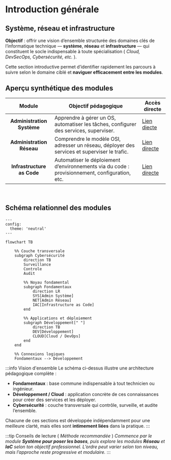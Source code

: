 
# Introduction générale

## Système, réseau et infrastructure

**Objectif** : offrir une vision d’ensemble structurée des domaines clés de l’informatique technique — **système**, **réseau** et
**infrastructure** — qui constituent le socle indispensable à toute spécialisation ( _Cloud, DevSecOps, Cybersécurité, etc._ ).

Cette section introductive permet d’identifier rapidement les parcours à suivre selon le domaine ciblé et **naviguer efficacement entre les
modules**.

## Aperçu synthétique des modules

|           Module           | Objectif pédagogique                                                                           | Accès directe                                                                      |
| :------------------------: | ---------------------------------------------------------------------------------------------- | ---------------------------------------------------------------------------------- |
| **Administration Système** | Apprendre à gérer un OS, automatiser les tâches, configurer des services, superviser.          | [Lien diecte](../infrastructure/admin-sys/introduction#administration-système)     |
| **Administration Réseau**  | Comprendre le modèle OSI, adresser un réseau, déployer des services et superviser le trafic.   | [Lien directe](../infrastructure/admin-reseau/introduction##administration-réseau) |
| **Infrastructure as Code** | Automatiser le déploiement d’environnements via du code : provisionnement, configuration, etc. | [Lien directe](../infrastructure/iac/introduction##infrastructure-as-code)         |

<br />

## Schéma relationnel des modules

```mermaid
---
config:
  theme: 'neutral'
---

flowchart TB

    %% Couche transversale
    subgraph Cybersécurité
        direction TB
        Surveillance
        Controle
        Audit

        %% Noyau fondamental
        subgraph Fondamentaux
            direction LR
            SYS[Admin Système]
            NET[Admin Réseau]
            IAC[Infrastructure as Code]
        end

        %% Applications et déploiement
        subgraph Développement[" "]
            direction TB
            DEV[Développement]
            CLOUD[Cloud / DevOps]
        end
    end

    %% Connexions logiques
    Fondamentaux --> Développement
```

:::info Vision d'ensemble
Le schéma ci-dessus illustre une architecture pédagogique complète :

-   **Fondamentaux** : base commune indispensable à tout technicien ou ingénieur.
-   **Développement / Cloud** : application concrète de ces connaissances pour créer des services et les déployer.
-   **Cybersécurité** : couche transversale qui contrôle, surveille, et audite l’ensemble.

Chacune de ces sections est développée indépendamment pour une meilleure clarté, mais elles sont **intimement liées** dans la pratique.
:::

:::tip Conseils de lecture ( _Méthode recommandée_ )
_Commence par le module **Système pour poser les bases**, puis explore les modules **Réseau** et **IaC** selon ton objectif professionnel.
L’ordre peut varier selon ton niveau, mais l’approche reste progressive et modulaire._
:::
